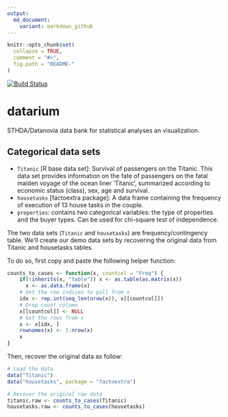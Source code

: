 ```yaml
---
output:
  md_document:
    variant: markdown_github
---
```


<!-- README.md is generated from README.Rmd. Please edit that file -->

```r
knitr::opts_chunk$set(
  collapse = TRUE,
  comment = "#>",
  fig.path = "README-"
)
```


[![Build Status](https://api.travis-ci.org/kassambara/ggpubr.png)](https://travis-ci.org/kassambara/datarium)


# datarium

STHDA/Datanovia data bank for statistical analyses an visualization.
    
    
    
## Categorical data sets
   
   
- `Titanic` [R base data set]: Survival of passengers on the Titanic. This data set provides information on the fate of passengers on the fatal maiden voyage of the ocean liner ‘Titanic’, summarized according to economic status (class), sex, age and survival. 
- `housetasks` [factoextra package]: A data frame containing the frequency of execution of 13 house tasks in the couple.
- `properties`: contains two categorical variables: the type of properties and the buyer types. Can be used for chi-square test of independence.
     
     
The two data sets (`Titanic` and `housetasks`) are frequency/contingency table. We'll create our demo data sets by recovering the original data from Titanic and housetasks tables.
  
  
To do so, first copy and paste the following helper function:
    
    
```r
counts_to_cases <- function(x, countcol = "Freq") {
    if(!inherits(x, "table")) x <- as.table(as.matrix(x))
      x <- as.data.frame(x)
    # Get the row indices to pull from x
    idx <- rep.int(seq_len(nrow(x)), x[[countcol]])
    # Drop count column
    x[[countcol]] <- NULL
    # Get the rows from x
    x <- x[idx, ]
    rownames(x) <- 1:nrow(x)
    x
}
```
    
    
Then, recover the original data as follow:  
     
     
```r
# Load the data
data("Titanic")
data("housetasks", package = "factoextra")

# Recover the original raw data
titanic.raw <- counts_to_cases(Titanic)
housetasks.raw <- counts_to_cases(housetasks)
```
    
    
